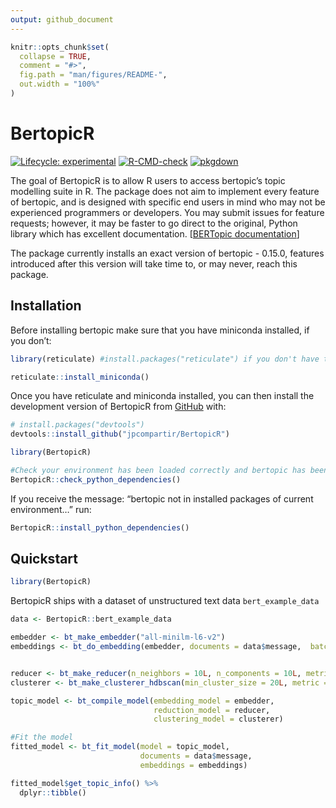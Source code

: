 ```yaml
---
output: github_document
---
```


<!-- README.md is generated from README.Rmd. Please edit that file -->

```r
knitr::opts_chunk$set(
  collapse = TRUE,
  comment = "#>",
  fig.path = "man/figures/README-",
  out.width = "100%"
)
```

# BertopicR

<!-- badges: start -->
[![Lifecycle: experimental](https://img.shields.io/badge/lifecycle-experimental-orange.svg)](https://lifecycle.r-lib.org/articles/stages.html#experimental)
[![R-CMD-check](https://github.com/jpcompartir/BertopicR/actions/workflows/R-CMD-check.yaml/badge.svg)](https://github.com/jpcompartir/BertopicR/actions/workflows/R-CMD-check.yaml)
[![pkgdown](https://github.com/jpcompartir/BertopicR/actions/workflows/pkgdown.yaml/badge.svg)](https://github.com/jpcompartir/BertopicR/actions/workflows/pkgdown.yaml)
<!-- badges: end -->

The goal of BertopicR is to allow R users to access bertopic's topic modelling suite in R. The package does not aim to implement every feature of bertopic, and is designed with specific end users in mind who may not be experienced programmers or developers. You may submit issues for feature requests; however, it may be faster to go direct to the original, Python library which has excellent documentation. [[BERTopic documentation](https://maartengr.github.io/BERTopic/index.html)]

The package currently installs an exact version of bertopic - 0.15.0, features introduced after this version will take time to, or may never, reach this package.

## Installation

Before installing bertopic make sure that you have miniconda installed, if you don't:
```r
library(reticulate) #install.packages("reticulate") if you don't have this already or aren't sure how to install.

reticulate::install_miniconda()
```


Once you have reticulate and miniconda installed, you can then install the development version of BertopicR from [GitHub](https://github.com/) with:

``` r
# install.packages("devtools")
devtools::install_github("jpcompartir/BertopicR")

library(BertopicR)

#Check your environment has been loaded correctly and bertopic has been installed:
BertopicR::check_python_dependencies()
```


If you receive the message:
"bertopic not in installed packages of current environment..."
run:
```r
BertopicR::install_python_dependencies()
```

## Quickstart

```r
library(BertopicR)
```

BertopicR ships with a dataset of unstructured text data `bert_example_data`
```r
data <- BertopicR::bert_example_data

embedder <- bt_make_embedder("all-minilm-l6-v2")
embeddings <- bt_do_embedding(embedder, documents = data$message,  batch_size = 16L)


reducer <- bt_make_reducer(n_neighbors = 10L, n_components = 10L, metric = "cosine")
clusterer <- bt_make_clusterer_hdbscan(min_cluster_size = 20L, metric = "euclidean", cluster_selection_method = "eom", min_samples = 10L)

topic_model <- bt_compile_model(embedding_model = embedder,
                                reduction_model = reducer,
                                clustering_model = clusterer)

#Fit the model
fitted_model <- bt_fit_model(model = topic_model, 
                             documents = data$message, 
                             embeddings = embeddings)

fitted_model$get_topic_info() %>%
  dplyr::tibble()
```




